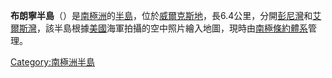{{unreferenced|time=2013-10-27T04:58:47+00:00}}
{{Coord|66|28|S|110|33|E|source:GNIS|display=title}}

'''布朗寧半島'''（{{lang-en|Browning Peninsula}}）是[[南極洲|南極洲]]的[[半島|半島]]，位於[[威爾克斯地|威爾克斯地]]，長6.4公里，分開[[彭尼灣|彭尼灣]]和[[艾爾斯灣|艾爾斯灣]]，該半島根據[[美國|美國]]海軍拍攝的空中照片繪入地圖，現時由[[南極條約體系|南極條約體系]]管理。

{{Antarctica-geo-stub}}
[[Category:南極洲半島|Category:南極洲半島]]